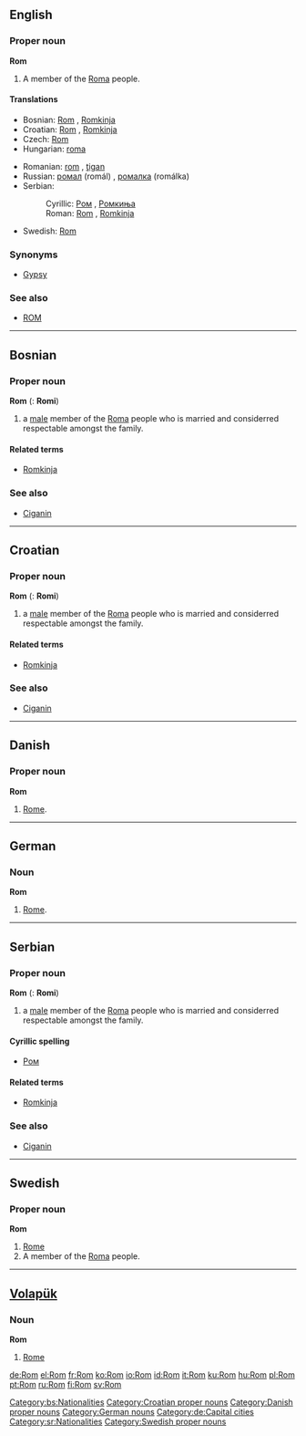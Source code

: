 {{see|rom|ROM|room}}
==English==

===Proper noun===
'''Rom'''

# A member of the [[Roma]] people.

====Translations====
{{trans-top|a member of the Roma people}}
*Bosnian: [[Rom#Bosnian|Rom]] {{m}}, [[Romkinja#Bosnian|Romkinja]] {{f}}
*Croatian: [[Rom#Croatian|Rom]] {{m}}, [[Romkinja#Croatian|Romkinja]] {{f}}
*Czech: [[Rom#Czech|Rom]] {{m}}
*Hungarian: [[roma]]
{{trans-mid}}
*Romanian: [[rom]] {{m}}, [[ţigan]] {{m}}
*Russian: [[ромал]] (romál) {{m}}, [[ромалка]] (romálka) {{f}}
*Serbian:
*:Cyrillic: [[Ром#Serbian|Ром]] {{m}}, [[Ромкиња#Serbian|Ромкиња]] {{f}}
*:Roman: [[Rom#Serbian|Rom]] {{m}}, [[Romkinja#Serbian|Romkinja]] {{f}}
*Swedish: [[Rom#Swedish|Rom]]
{{trans-bottom}}

===Synonyms===
*[[Gypsy]]

===See also===
*[[ROM]]

----

==Bosnian==

===Proper noun===
'''Rom''' {{m}} {{s}} ({{p}}: '''Romi''')

# a [[male]] member of the [[Roma]] people who is married and considerred respectable amongst the family.

====Related terms====
*[[Romkinja#Bosnian|Romkinja]]

===See also===
*[[Ciganin#Bosnian|Ciganin]]

[[Category:bs:Nationalities]]

----

==Croatian==

===Proper noun===
'''Rom''' {{m}} {{s}} ({{p}}: '''Romi''')

# a [[male]] member of the [[Roma]] people who is married and considerred respectable amongst the family.

====Related terms====
*[[Romkinja#Croatian|Romkinja]]

===See also===
*[[Ciganin#Croatian|Ciganin]]

[[Category:Croatian proper nouns]]

----

==Danish==

===Proper noun===
'''Rom'''

# [[Rome]].

[[Category:Danish proper nouns]]

----

==German==

===Noun===
'''Rom'''

# [[Rome]].

[[Category:German nouns]]
[[Category:de:Capital cities]]

----

==Serbian==

===Proper noun===
'''Rom''' {{m}} {{s}} ({{p}}: '''Romi''')

# a [[male]] member of the [[Roma]] people who is married and considerred respectable amongst the family.

====Cyrillic spelling====
*[[Ром#Serbian|Ром]]

====Related terms====
*[[Romkinja#Serbian|Romkinja]]

===See also===
*[[Ciganin#Serbian|Ciganin]]

[[Category:sr:Nationalities]]

----

==Swedish==

===Proper noun===
'''Rom'''

# [[Rome]]
# A member of the [[Roma]] people.

[[Category:Swedish proper nouns]]

----

==[[Volapük]]==

===Noun===
'''Rom'''

# [[Rome]]

[[de:Rom]]
[[el:Rom]]
[[fr:Rom]]
[[ko:Rom]]
[[io:Rom]]
[[id:Rom]]
[[it:Rom]]
[[ku:Rom]]
[[hu:Rom]]
[[pl:Rom]]
[[pt:Rom]]
[[ru:Rom]]
[[fi:Rom]]
[[sv:Rom]]